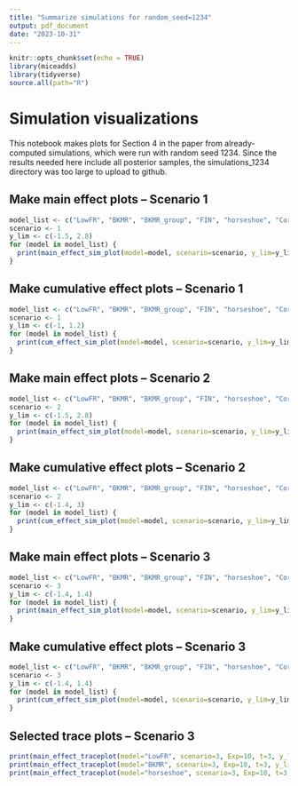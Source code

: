 ```yaml
---
title: "Summarize simulations for random_seed=1234"
output: pdf_document
date: "2023-10-31"
---
```


```r
knitr::opts_chunk$set(echo = TRUE)
library(miceadds)
library(tidyverse)
source.all(path="R")
```

# Simulation visualizations

This notebook makes plots for Section 4 in the paper from already-computed simulations,
which were run with random seed 1234. Since the results needed here include
all posterior samples, the simulations_1234 directory was too large to upload to github.


## Make main effect plots -- Scenario 1
```r
model_list <- c("LowFR", "BKMR", "BKMR_group", "FIN", "horseshoe", "CorrQuadReg")
scenario <- 1
y_lim <- c(-1.5, 2.8)
for (model in model_list) {
  print(main_effect_sim_plot(model=model, scenario=scenario, y_lim=y_lim))
}
```

## Make cumulative effect plots -- Scenario 1
```r
model_list <- c("LowFR", "BKMR", "BKMR_group", "FIN", "horseshoe", "CorrQuadReg")
scenario <- 1
y_lim <- c(-1, 1.2)
for (model in model_list) {
  print(cum_effect_sim_plot(model=model, scenario=scenario, y_lim=y_lim))
}
```

## Make main effect plots -- Scenario 2
```r
model_list <- c("LowFR", "BKMR", "BKMR_group", "FIN", "horseshoe", "CorrQuadReg")
scenario <- 2
y_lim <- c(-1.5, 2.8)
for (model in model_list) {
  print(main_effect_sim_plot(model=model, scenario=scenario, y_lim=y_lim))
}
```

## Make cumulative effect plots -- Scenario 2
```r
model_list <- c("LowFR", "BKMR", "BKMR_group", "FIN", "horseshoe", "CorrQuadReg")
scenario <- 2
y_lim <- c(-1.4, 3)
for (model in model_list) {
  print(cum_effect_sim_plot(model=model, scenario=scenario, y_lim=y_lim))
}
```

## Make main effect plots -- Scenario 3
```r
model_list <- c("LowFR", "BKMR", "BKMR_group", "FIN", "horseshoe", "CorrQuadReg")
scenario <- 3
y_lim <- c(-1.4, 1.4)
for (model in model_list) {
  print(main_effect_sim_plot(model=model, scenario=scenario, y_lim=y_lim))
}
```

## Make cumulative effect plots -- Scenario 3
```r
model_list <- c("LowFR", "BKMR", "BKMR_group", "FIN", "horseshoe", "CorrQuadReg")
scenario <- 3
y_lim <- c(-1.4, 1.4)
for (model in model_list) {
  print(cum_effect_sim_plot(model=model, scenario=scenario, y_lim=y_lim))
}
```

## Selected trace plots -- Scenario 3

```r
print(main_effect_traceplot(model="LowFR", scenario=3, Exp=10, t=3, y_lim=c(-0.1,1.6)))
print(main_effect_traceplot(model="BKMR", scenario=3, Exp=10, t=3, y_lim=c(-0.1,1.6)))
print(main_effect_traceplot(model="horseshoe", scenario=3, Exp=10, t=3, y_lim=c(-0.1,1.6)))
```